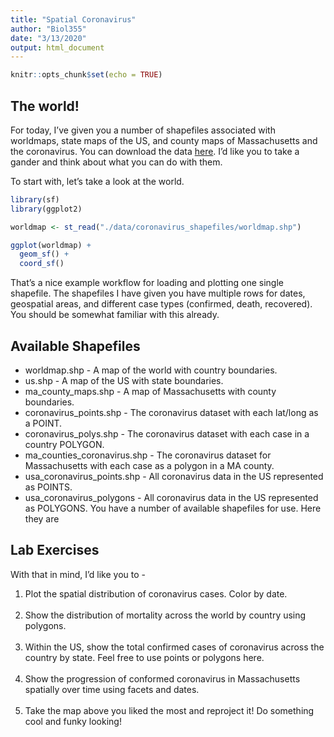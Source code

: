 ```yaml
---
title: "Spatial Coronavirus"
author: "Biol355"
date: "3/13/2020"
output: html_document
---
```


```r
knitr::opts_chunk$set(echo = TRUE)
```

## The world!

For today, I've given you a number of shapefiles associated with worldmaps, state maps of the US, and county maps of Massachusetts and the coronavirus. You can download the data [here](./data/coronavirus_shapefiles.zip). I'd like you to take a gander and think about what you can do with them.

To start with, let's take a look at the world.

```r
library(sf)
library(ggplot2)

worldmap <- st_read("./data/coronavirus_shapefiles/worldmap.shp")

ggplot(worldmap) +
  geom_sf() +
  coord_sf()
```

That's a nice example workflow for loading and plotting one single shapefile. The shapefiles I have given you have multiple rows for dates, geospatial areas, and different case types (confirmed, death, recovered). You should be somewhat familiar with this already.


## Available Shapefiles

- worldmap.shp - A map of the world with country boundaries.  
- us.shp - A map of the US with state boundaries.
- ma_county_maps.shp - A map of Massachusetts with county boundaries.
- coronavirus_points.shp - The coronavirus dataset with each lat/long as a POINT.
- coronavirus_polys.shp - The coronavirus dataset with each case in a country POLYGON.
- ma_counties_coronavirus.shp - The coronavirus dataset for Massachusetts with each case as a polygon in a MA county.
- usa_coronavirus_points.shp - All coronavirus data in the US represented as POINTS.
- usa_coronavirus_polygons - All coronavirus data in the US represented as POLYGONS.
You have a number of available shapefiles for use. Here they are

## Lab Exercises

With that in mind, I'd like you to - 

1. Plot the spatial distribution of coronavirus cases.  Color by date.  
\
2. Show the distribution of mortality across the world by country using polygons.  
\
3. Within the US, show the total confirmed cases of coronavirus across the country by state. Feel free to use points or polygons here.   
\
4. Show the progression of conformed coronavirus in Massachusetts spatially over time using facets and dates.  
\
5. Take the map above you liked the most and reproject it! Do something cool and funky looking!
